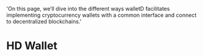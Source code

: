   'On this page, we’ll dive into the different ways walletD facilitates implementing cryptocurrency wallets with a common interface and connect to decentralized blockchains.'

# HD Wallet
